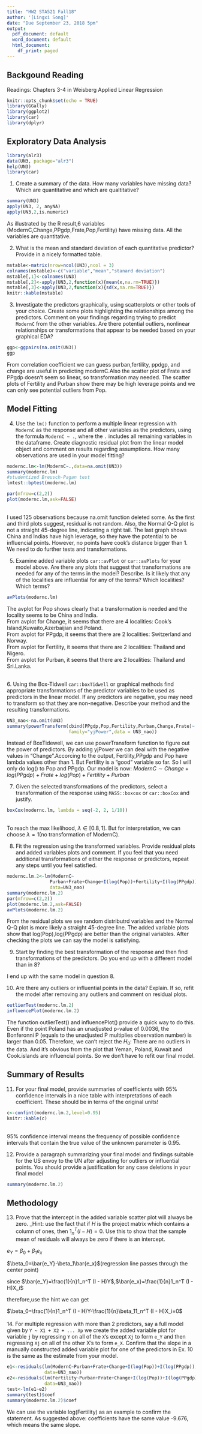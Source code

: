 ```yaml
---
title: "HW2 STA521 Fall18"
author: '[Lingxi Song]'
date: "Due September 23, 2018 5pm"
output:
  pdf_document: default
  word_document: default
  html_document:
    df_print: paged
---
```


## Backgound Reading

Readings: Chapters 3-4 in Weisberg Applied Linear Regression


```r
knitr::opts_chunk$set(echo = TRUE)
library(GGally)
library(ggplot2)
library(car)
library(dplyr)
```

## Exploratory Data Analysis
```r
library(alr3)
data(UN3, package="alr3")
help(UN3) 
library(car)
```

1. Create a summary of the data.  How many variables have missing data?  Which are quantitative and which are qualtitative?

```r
summary(UN3)
apply(UN3, 2, anyNA)
apply(UN3,2,is.numeric)
```
As illustrated by the R result,6 variables (ModernC,Change,PPgdp,Frate,Pop,Fertility) have missing data. All the variables are quantitative.      

2. What is the mean and standard deviation of each quantitative predictor?  Provide in a nicely formatted table.

```r
mstable<-matrix(nrow=ncol(UN3),ncol = 3)
colnames(mstable)<-c("variable","mean","stanard deviation")
mstable[,1]<-colnames(UN3)
mstable[,2]<-apply(UN3,2,function(x){mean(x,na.rm=TRUE)})
mstable[,3]<-apply(UN3,2,function(x){sd(x,na.rm=TRUE)})
knitr::kable(mstable)
```


3. Investigate the predictors graphically, using scatterplots or other tools of your choice. Create some plots highlighting the relationships among the predictors. Comment
on your findings regarding trying to predict `ModernC` from the other variables.  Are there potential outliers, nonlinear relationships or transformations that appear to be needed based on your graphical EDA?

```r
ggp<-ggpairs(na.omit(UN3))
ggp
```
From correlation coefficient we can guess purban,fertility, ppdgp, and change are useful in predicting modernC.Also the scatter plot of Frate and PPgdp doesn't seem so linear, so transformation may needed. The scatter plots of Fertility and Purban show there may be high leverage points and we can only see potential outliers from Pop.   


## Model Fitting

4.  Use the `lm()` function to perform a multiple linear regression with `ModernC` as the response and all other variables as the predictors, using the formula `ModernC ~ .`, where the `.` includes all remaining variables in the dataframe.  Create  diagnostic residual plot from the linear model object and comment on results regarding assumptions.  How many observations are used in your model fitting?

```r
modernc.lm<-lm(ModernC~.,data=na.omit(UN3))
summary(modernc.lm)
#studentized Breusch-Pagan test
lmtest::bptest(modernc.lm)
```

```r
par(mfrow=c(2,2))
plot(modernc.lm,ask=FALSE)
```
\
I used 125 observations because na.omit function deleted some. As the first and third plots suggest, residual is not random. Also, the Normal Q-Q plot is not a straight 45-degree line, indicating a right tail. The last graph shows China and Indias have high leverage, so they have the potential to be influencial points. However, no points have cook's distance bigger than 1. We need to do further tests and transformations.\

5. Examine added variable plots `car::avPlot` or `car::avPlots`  for your model above. Are there any plots that suggest that transformations are needed for any of the terms in the model? Describe. Is it likely that any of the localities are influential for any of the terms?  Which localities?  Which terms? 

```r
avPlots(modernc.lm)
```
The avplot for Pop shows clearly that a transformation is needed and the locality seems to be China and India.\
From avplot for Change, it seems that there are 4 localities: Cook's Island,Kuwaito,Azerbaijian and Poland.\
From avplot for PPgdp, it seems that there are 2 localities: Switzerland and Norway.\
From avplot for Fertility, it seems that there are 2 localities: Thailand and Nigero.\
From avplot for Purban, it seems that there are 2 localities: Thailand and Sri.Lanka.

\
6.  Using the Box-Tidwell  `car::boxTidwell` or graphical methods find appropriate transformations of the predictor variables to be used as predictors in the linear model.  If any predictors are negative, you may need to transform so that they are non-negative.  Describe your method and  the resulting transformations.


```r
UN3_nao<-na.omit(UN3)
summary(powerTransform(cbind(PPgdp,Pop,Fertility,Purban,Change,Frate)~.,
                       family="yjPower",data = UN3_nao))

```

Instead of BoxTidewell, we can use powerTransform function to figure out the power of predictors. By adding yjPower we can deal with the negative values in "Change".Accorcing to the output, Fertility,PPgdp and Pop have lambda values other than 1. But Fertility is a "good" variable so far. So I will only do log() to Pop and PPgdp. Our model is now:
$ModernC\sim Change+log(PPgdp)+Frate+log(Pop)+Fertility+Purban$\

7. Given the selected transformations of the predictors, select a transformation of the response using `MASS::boxcox` or `car::boxCox` and justify.
```r
boxCox(modernc.lm, lambda = seq(-2, 2, 1/10))
```
\
To reach the max likelihood, $\lambda\in[0.8,1]$. But for interpretation, we can choose $\lambda=1$(no transformation of ModernC). 

8.  Fit the regression using the transformed variables.  Provide residual plots and added variables plots and comment.  If you feel that you need additional transformations of either the response or predictors, repeat any steps until you feel satisfied.
```r
modernc.lm.2<-lm(ModernC~
                Purban+Frate+Change+I(log(Pop))+Fertility+I(log(PPgdp)),
                data=UN3_nao)
summary(modernc.lm.2)
par(mfrow=c(2,2))
plot(modernc.lm.2,ask=FALSE)
avPlots(modernc.lm.2)
```
From the residual plots we see random distributrd variables and the Normal Q-Q plot is more likely a straight 45-degree line. The added variable plots show that log(Pop),log(PPgdp) are better than the original variables. After checking the plots we can say the model is satisfying.

9. Start by finding the best transformation of the response and then find transformations of the predictors.  Do you end up with a different model than in 8?  


I end up with the same model in question 8.


10.  Are there any outliers or influential points in the data?  Explain.  If so, refit the model after removing any outliers and comment on residual plots.


```r
outlierTest(modernc.lm.2)
influencePlot(modernc.lm.2)
```
The function outlierTest() and influencePlot() provide a quick way to do this. Even if the point Poland has an unadjusted p-value of 0.0036, the Bonferonni P (equals to the unadjusted P multiplies observation number) is larger than 0.05. Therefore, we can't reject the $H_0$: There are no outliers in the data. And it's obvious from the plot that Yeman, Poland, Kuwait and Cook.islands are influencial points. So we don't have to refit our final model.

## Summary of Results

11. For your final model, provide summaries of coefficients with 95% confidence intervals in a nice table with interpretations of each coefficient.  These should be in terms of the original units! 


```r
c<-confint(modernc.lm.2,level=0.95)
knitr::kable(c)
```
\
95% confidence interval means the frequency of possible confidence intervals that contain the true value of the unknown parameter is 0.95.

12. Provide a paragraph summarizing your final model  and findings suitable for the US envoy to the UN after adjusting for outliers or influential points.   You should provide a justification for any case deletions in your final model


```r
summary(modernc.lm.2)
```


## Methodology

    
13. Prove that the intercept in the added variable scatter plot will always be zero.  _Hint:  use the fact that if $H$ is the project matrix which contains a column of ones, then $1_n^T (I - H) = 0$.  Use this to show that the sample mean of residuals will always be zero if there is an intercept.

$e_Y=\beta_0+\beta_1e_x$  

$\beta_0=\bar{e_Y}-\beta_1\bar{e_x}$(regression line passes through the center point)  

since $\bar{e_Y}=\frac{1}{n}1_n^T (I - H)Y$,$\bar{e_x}=\frac{1}{n}1_n^T (I - H)X_i$  

therefore,use the hint we can get  

$\beta_0=\frac{1}{n}1_n^T (I - H)Y-\frac{1}{n}\beta_11_n^T (I - H)X_i=0$   
\
14. For multiple regression with more than 2 predictors, say a full model given by `Y ~ X1 + X2 + ... Xp`   we create the added variable plot for variable `j` by regressing `Y` on all of the `X`'s except `Xj` to form `e_Y` and then regressing `Xj` on all of the other X's to form `e_X`.  Confirm that the slope in a manually constructed added variable plot for one of the predictors  in Ex. 10 is the same as the estimate from your model.      
```r
e1<-residuals(lm(ModernC~Purban+Frate+Change+I(log(Pop))+I(log(PPgdp)),
              data=UN3_nao))
e2<-residuals(lm(Fertility~Purban+Frate+Change+I(log(Pop))+I(log(PPgdp)),
              data=UN3_nao))
test<-lm(e1~e2)
summary(test)$coef
summary(modernc.lm.2)$coef
```
We can use the variable log(Fertility) as an example to confirm the statement. As suggested above: coefficients have the same value -9.676, which means the same slope.

